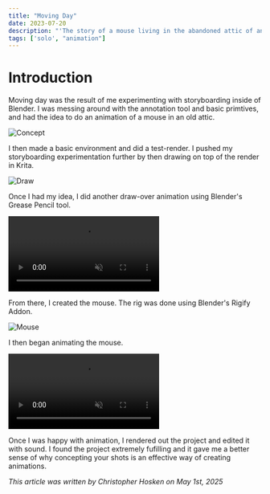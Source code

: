 ```yaml
---
title: "Moving Day"
date: 2023-07-20
description: "'The story of a mouse living in the abandoned attic of an old house.'"
tags: ['solo', "animation"]
---
```


# Introduction

Moving day was the result of me experimenting with storyboarding inside of Blender. 
I was messing around with the annotation tool and basic primtives, and had the idea to do an animation of a mouse in an old attic.

![Concept](/blog/movingday/sketch.jpg)

I then made a basic environment and did a test-render. I pushed my storyboarding experimentation further by then drawing on top of the render in Krita.

![Draw](/blog/movingday/paint.jpg)

Once I had my idea, I did another draw-over animation using Blender's Grease Pencil tool.

<div class="video-container">
    <video controls muted>
    <source src="/blog/movingday/0-concept.mp4" type="video/mp4"/>
    </video>
</div>

From there, I created the mouse. The rig was done using Blender's Rigify Addon.

![Mouse](/blog/movingday/rig.PNG)

I then began animating the mouse.

<div class="video-container">
    <video controls muted>
    <source src="/blog/movingday/6-polish.mp4" type="video/mp4"/>
    </video>
</div>

Once I was happy with animation, I rendered out the project and edited it with sound. I found the project extremely fufilling and it gave me a better sense of why concepting your shots is an effective way of creating animations.

*This article was written by Christopher Hosken on May 1st, 2025*